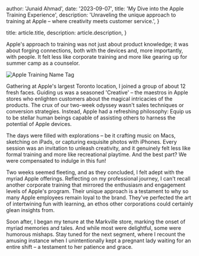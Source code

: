 
  author: 'Junaid Ahmad',
  date: '2023-09-07',
  title: 'My Dive into the Apple Training Experience',
  description:
    'Unraveling the unique approach to training at Apple – where creativity meets customer service.',
}

  title: article.title,
  description: article.description,
}


Apple's approach to training was not just about product knowledge; it was about forging connections, both with the devices and, more importantly, with people. It felt less like corporate training and more like gearing up for summer camp as a counselor.

<Image src={nameTagPic} alt="Apple Training Name Tag" />

Gathering at Apple's largest Toronto location, I joined a group of about 12 fresh faces. Guiding us was a seasoned 'Creative' – the maestros in Apple stores who enlighten customers about the magical intricacies of the products. The crux of our two-week odyssey wasn't sales techniques or conversion strategies. Instead, Apple had a refreshing philosophy: Equip us to be stellar human beings capable of assisting others to harness the potential of Apple devices.

The days were filled with explorations – be it crafting music on Macs, sketching on iPads, or capturing exquisite photos with iPhones. Every session was an invitation to unleash creativity, and it genuinely felt less like formal training and more like recreational playtime. And the best part? We were compensated to indulge in this fun!

Two weeks seemed fleeting, and as they concluded, I felt adept with the myriad Apple offerings. Reflecting on my professional journey, I can't recall another corporate training that mirrored the enthusiasm and engagement levels of Apple's program. Their unique approach is a testament to why so many Apple employees remain loyal to the brand. They've perfected the art of intertwining fun with learning, an ethos other corporations could certainly glean insights from.

Soon after, I began my tenure at the Markville store, marking the onset of myriad memories and tales. And while most were delightful, some were humorous mishaps. Stay tuned for the next segment, where I recount the amusing instance when I unintentionally kept a pregnant lady waiting for an entire shift – a testament to her patience and grace.
